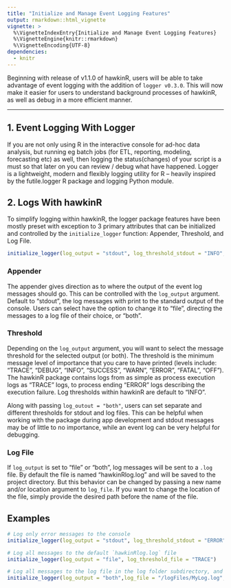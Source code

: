 ```yaml
---
title: "Initialize and Manage Event Logging Features"
output: rmarkdown::html_vignette
vignette: >
  %\VignetteIndexEntry{Initialize and Manage Event Logging Features}
  %\VignetteEngine{knitr::rmarkdown}
  %\VignetteEncoding{UTF-8}
dependencies:
  - knitr
---
```


Beginning with release of v1.1.0 of hawkinR, users will be able to take advantage of event logging with the addition of `logger v0.3.0`. This will now make it easier for users to understand background processes of hawkinR, as well as debug in a more efficient manner.

------------------------------------------------------------------------

## 1. Event Logging With Logger

If you are not only using R in the interactive console for ad-hoc data analysis, but running eg batch jobs (for ETL, reporting, modeling, forecasting etc) as well, then logging the status(changes) of your script is a must so that later on you can review / debug what have happened. Logger is a lightweight, modern and flexibly logging utility for R -- heavily inspired by the futile.logger R package and logging Python module.

## 2. Logs With hawkinR

To simplify logging within hawkinR, the logger package features have been mostly preset with exception to 3 primary attributes that can be initialized and controlled by the `initialize_logger` function: Appender, Threshold, and Log File.

``` r
initialize_logger(log_output = "stdout", log_threshold_stdout = "INFO", log_file = "hawkinRlog.log", log_threshold_file = "INFO")
```

### Appender

The appender gives direction as to where the output of the event log messages should go. This can be controlled with the `log_output` argument. Default to "stdout", the log messages with print to the standard output of the console. Users can select have the option to change it to "file", directing the messages to a log file of their choice, or "both".

### Threshold

Depending on the `log_output` argument, you will want to select the message threshold for the selected output (or both). The threshold is the minimum message level of importance that you care to have printed (levels include: "TRACE", "DEBUG", "INFO", "SUCCESS", "WARN", "ERROR", "FATAL", "OFF"). The hawkinR package contains logs from as simple as process execution logs as "TRACE" logs, to process ending "ERROR" logs describing the execution failure. Log thresholds within hawkinR are default to "INFO".

Along with passing `log_outout = "both"`, users can set separate and different thresholds for stdout and log files. This can be helpful when working with the package during app development and stdout messages may be of little to no importance, while an event log can be very helpful for debugging.

### Log File

If `log_output` is set to "file" or "both", log messages will be sent to a `.log` file. By default the file is named "hawkinRlog.log" and will be saved to the project directory. But this behavior can be changed by passing a new name and/or location argument to `log_file`. If you want to change the location of the file, simply provide the desired path before the name of the file.

## Examples

```r

# Log only error messages to the console
initialize_logger(log_output = "stdout", log_threshold_stdout = "ERROR")

# Log all messages to the default `hawkinRlog.log` file
initialize_logger(log_output = "file", log_threshold_file = "TRACE")

# Log all messages to the log file in the log folder subdirectory, and only success and above to the console
initialize_logger(log_output = "both",log_file = "/logFiles/MyLog.log", log_threshold_file = "TRACE", log_threshold_stdout = "SUCCESS")

```
